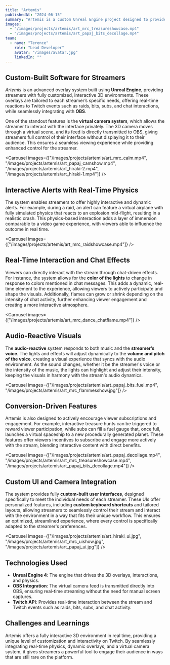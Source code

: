 ```yaml
---
title: "Artemis"
publishedAt: "2024-06-15"
summary: "Artemis is a custom Unreal Engine project designed to provide streamers with personalized, interactive 3D overlays that react to Twitch and OBS events in real time."
images:
  - "/images/projects/artemis/art_mrc_treasureshowcase.mp4"
  - "/images/projects/artemis/art_papaj_bits_decollage.mp4"
team:
  - name: "Terence"
    role: "Lead Developer"
    avatar: "/images/avatar.jpg"
    linkedIn: ""
---
```


## Custom-Built Software for Streamers

*Artemis* is an advanced overlay system built using **Unreal Engine**, providing streamers with fully customized, interactive 3D environments. These overlays are tailored to each streamer’s specific needs, offering real-time reactions to Twitch events such as raids, bits, subs, and chat interactions, while seamlessly integrating with **OBS**.

One of the standout features is the **virtual camera system**, which allows the streamer to interact with the interface privately. The 3D camera moves through a virtual scene, and its feed is directly transmitted to OBS, giving streamers full control of their interface without displaying it to their audience. This ensures a seamless viewing experience while providing enhanced control for the streamer.

<Carousel images={["/images/projects/artemis/art_mrc_calm.mp4", "/images/projects/artemis/art_papaj_camshow.mp4", "/images/projects/artemis/art_hiraki-2.mp4", "/images/projects/artemis/art_hiraki-1.mp4"]} />

## Interactive Alerts with Real-Time Physics

The system enables streamers to offer highly interactive and dynamic alerts. For example, during a raid, an alert can feature a virtual airplane with fully simulated physics that reacts to an explosion mid-flight, resulting in a realistic crash. This physics-based interaction adds a layer of immersion comparable to a video game experience, with viewers able to influence the outcome in real time.

<Carousel images={["/images/projects/artemis/art_mrc_raidshowcase.mp4"]} />

## Real-Time Interaction and Chat Effects

Viewers can directly interact with the stream through chat-driven effects. For instance, the system allows for the **color of the lights** to change in response to colors mentioned in chat messages. This adds a dynamic, real-time element to the experience, allowing viewers to actively participate and shape the visuals. Additionally, flames can grow or shrink depending on the intensity of chat activity, further enhancing viewer engagement and creating a more interactive atmosphere.

<Carousel images={["/images/projects/artemis/art_mrc_dance_chatflame.mp4"]} />

## Audio-Reactive Visuals

The **audio-reactive** system responds to both music and the **streamer’s voice**. The lights and effects will adjust dynamically to the **volume and pitch of the voice**, creating a visual experience that syncs with the audio environment. As the sound changes, whether it be the streamer's voice or the intensity of the music, the lights can highlight and adjust their intensity, keeping the visuals in harmony with the stream's audio dynamics.

<Carousel images={["/images/projects/artemis/art_papaj_bits_fuel.mp4", "/images/projects/artemis/art_mrc_flammesshow.jpg"]} />

## Conversion-Driven Features

Artemis is also designed to actively encourage viewer subscriptions and engagement. For example, interactive treasure hunts can be triggered to reward viewer participation, while subs can fill a fuel gauge that, once full, launches a virtual spaceship to a new procedurally generated planet. These features offer viewers incentives to subscribe and engage more actively with the stream, blending interactive content with direct benefits.

<Carousel images={["/images/projects/artemis/art_papaj_decollage.mp4", "/images/projects/artemis/art_mrc_treasureshowcase.mp4", "/images/projects/artemis/art_papaj_bits_decollage.mp4"]} />

## Custom UI and Camera Integration

The system provides fully **custom-built user interfaces**, designed specifically to meet the individual needs of each streamer. These UIs offer personalized features, including **custom keyboard shortcuts** and tailored layouts, allowing streamers to seamlessly control their stream and interact with the environment in a way that fits their unique workflow. This ensures an optimized, streamlined experience, where every control is specifically adapted to the streamer's preferences.

<Carousel images={["/images/projects/artemis/art_hiraki_ui.jpg", "/images/projects/artemis/art_mrc_uishow.jpg", "/images/projects/artemis/art_papaj_ui.jpg"]} />

## Technologies Used

- **Unreal Engine 4**: The engine that drives the 3D overlays, interactions, and physics.
- **OBS Integration**: The virtual camera feed is transmitted directly into OBS, ensuring real-time streaming without the need for manual screen captures.
- **Twitch API**: Provides real-time interaction between the stream and Twitch events such as raids, bits, subs, and chat activity.

## Challenges and Learnings

Artemis offers a fully interactive 3D environment in real time, providing a unique level of customization and interactivity on Twitch. By seamlessly integrating real-time physics, dynamic overlays, and a virtual camera system, it gives streamers a powerful tool to engage their audience in ways that are still rare on the platform.
